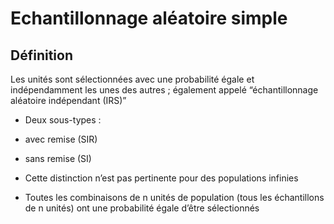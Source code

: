 Echantillonnage aléatoire simple {#SI}
=================================

Définition
-----------
Les unités sont sélectionnées avec une probabilité égale et indépendamment les unes des autres ; également appelé "échantillonnage aléatoire indépendant (IRS)"

- Deux sous-types :

+ avec remise (SIR)
+ sans remise (SI)

- Cette distinction n'est pas pertinente pour des populations infinies
- Toutes les combinaisons de n unités de population (tous les échantillons de n unités) ont une probabilité égale d'être sélectionnés

